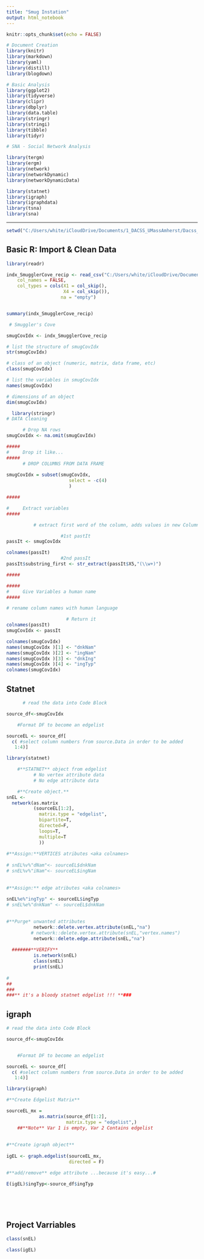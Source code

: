 ```yaml
---
title: "Smug Instation"
output: html_notebook
---
```


```r

knitr::opts_chunk$set(echo = FALSE)

# Document Creation
library(knitr)
library(markdown)
library(yaml)
library(distill)
library(blogdown)

# Basic Analysis
library(ggplot2)
library(tidyverse)
library(clipr)
library(dbplyr)
library(data.table)
library(stringr)
library(stringi)
library(tibble)
library(tidyr)

# SNA - Social Network Analysis

library(tergm)
library(ergm)
library(network)
library(networkDynamic)
library(networkDynamicData)

library(statnet)
library(igraph)
library(igraphdata)
library(tsna)
library(sna)

```

---

```r

setwd("C:/Users/white/iCloudDrive/Documents/1_DACSS_UMassAmherst/Dacss_RProjects/3. Sp22_rProjects/Dacss_679- Coursework/GIT-ajw_Learning-SocialNetworkAnalysis/docs/3. SNA - Assignments/sna_Week3")
```

## Basic R: Import & Clean Data

```r

library(readr)

indx_SmugglerCove_recip <- read_csv("C:/Users/white/iCloudDrive/Documents/1_DACSS_UMassAmherst/Dacss_RProjects/3. Sp22_rProjects/Dacss_679- Coursework/GIT-ajw_Learning-SocialNetworkAnalysis/docs/3. SNA-Data/index-by_name-Smuggler_Cove-cocktail_recipies.csv", 
    col_names = FALSE, 
    col_types = cols(X1 = col_skip(),
                     X4 = col_skip()), 
                    na = "empty")


summary(indx_SmugglerCove_recip)

 # Smuggler's Cove

smugCovIdx <- indx_SmugglerCove_recip

```

```r

# list the structure of smugCovIdx
str(smugCovIdx)

# class of an object (numeric, matrix, data frame, etc)
class(smugCovIdx)

# list the variables in smugCovIdx
names(smugCovIdx)

# dimensions of an object
dim(smugCovIdx)
```

```r

  library(stringr)
# DATA Cleaning

      # Drop NA rows
smugCovIdx <- na.omit(smugCovIdx) 

#####
#     Drop it like...
#####
      # DROP COLUMNS FROM DATA FRAME
                      
smugCovIdx = subset(smugCovIdx, 
                       select = -c(4)
                       )

#####

#     Extract variables
#####

          # extract first word of the column, adds values in new Column at the end of DF

                    #1st pastIt
passIt <- smugCovIdx      

colnames(passIt)
                    #2nd passIt
passIt$substring_first <- str_extract(passIt$X5,"(\\w+)") 

#####

#####
#     Give Variables a human name
#####

# rename column names with human language

                      # Return it
colnames(passIt)
smugCovIdx <- passIt

colnames(smugCovIdx)
names(smugCovIdx )[1] <- "dnkNam"
names(smugCovIdx )[2] <- "ingNam"
names(smugCovIdx )[3] <- "dnkIng"
names(smugCovIdx )[4] <- "ingTyp"
colnames(smugCovIdx)
```

## Statnet
```r
      # read the data into Code Block

source_df<-smugCovIdx

    #Format DF to become an edgelist

sourceEL <- source_df[
  c( #select column numbers from source.Data in order to be added
   1:4)]

library(statnet)

    #**STATNET** object from edgelist
          # No vertex attribute data
          # No edge attribute data

    #**Create object.**
snEL <- 
  network(as.matrix
          (sourceEL[1:2], 
            matrix.type = "edgelist",
            bipartite=T,
            directed=F,
            loops=T,
            multiple=T
            ))
                  
#**Assign:**VERTICES atributes <aka colnames>
 
# snEL%v%"dNam"<- sourceEL$dnkNam
# snEL%v%"iNam"<- sourceEL$ingNam
        
              
#**Assign:** edge atributes <aka colnames>        
      
snEL%e%"ingTyp" <- sourceEL$ingTyp
# snEL%e%"dnkNam" <- sourceEL$dnkNam

   
#**Purge* unwanted attributes
          network::delete.vertex.attribute(snEL,"na")
         # network::delete.vertex.attribute(snEL,"vertex.names")
          network::delete.edge.attribute(snEL,"na")
  
  #######**VERIFY**
          is.network(snEL)
          class(snEL)
          print(snEL)
          
#
##          
###
###** it's a bloody statnet edgelist !!! **###
```

## igraph
```r
# read the data into Code Block

source_df<-smugCovIdx


    #Format DF to become an edgelist

sourceEL <- source_df[
  c( #select column numbers from source.Data in order to be added
   1:4)]

library(igraph)

#**Create Edgelist Matrix** 

sourceEL_mx = 
            as.matrix(source_df[1:2],
                      matrix.type = "edgelist",)
    ##**Note** Var 1 is empty, Var 2 Contains edgelist          
          
          
#**Create igraph object** 
         
igEL <- graph.edgelist(sourceEL_mx, 
                       directed = F)

#**add/remove** edge attribute ...because it's easy...#

E(igEL)$ingTyp<-source_df$ingTyp


 
 
```


##   Project Varriables
```r
class(snEL)

class(igEL)

```

